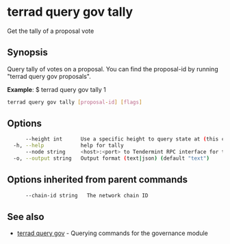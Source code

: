 # terrad query gov tally

Get the tally of a proposal vote

## Synopsis

Query tally of votes on a proposal. You can find
the proposal-id by running "terrad query gov proposals".

**Example**:
$ terrad query gov tally 1

```sh Terrad
terrad query gov tally [proposal-id] [flags]
```

## Options

```sh Terrad
      --height int      Use a specific height to query state at (this can error if the node is pruning state)
  -h, --help            help for tally
      --node string     <host>:<port> to Tendermint RPC interface for this chain (default "tcp://localhost:26657")
  -o, --output string   Output format (text|json) (default "text")
```

## Options inherited from parent commands

```sh Terrad
      --chain-id string   The network chain ID
```

## See also

* [terrad query gov](terrad_query_gov.mdx)	 - Querying commands for the governance module


